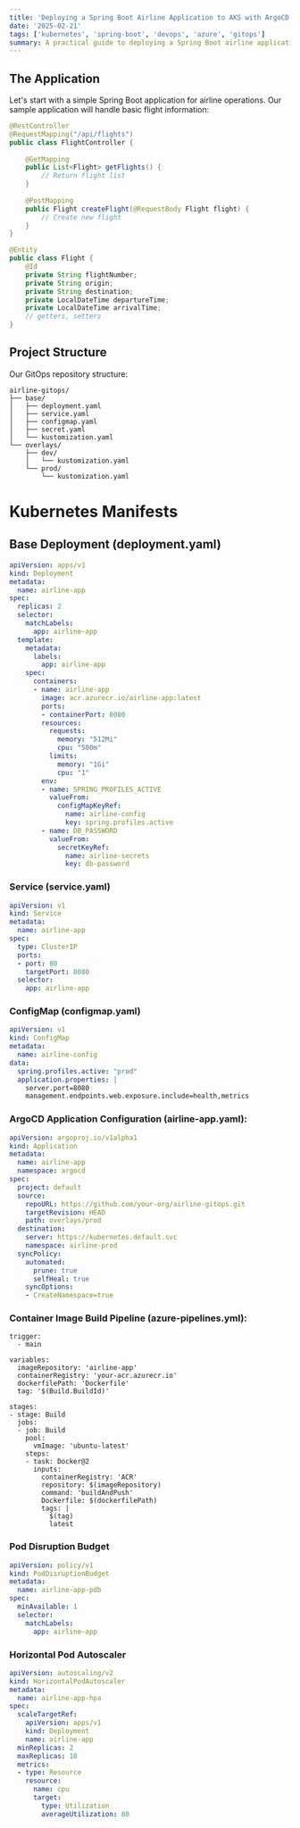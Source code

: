 ```yaml
---
title: 'Deploying a Spring Boot Airline Application to AKS with ArgoCD'
date: '2025-02-21'
tags: ['kubernetes', 'spring-boot', 'devops', 'azure', 'gitops']
summary: A practical guide to deploying a Spring Boot airline application on AKS using GitOps with ArgoCD
---
```


## The Application

Let's start with a simple Spring Boot application for airline operations. Our sample application will handle basic flight information:

```java
@RestController
@RequestMapping("/api/flights")
public class FlightController {
    
    @GetMapping
    public List<Flight> getFlights() {
        // Return flight list
    }
    
    @PostMapping
    public Flight createFlight(@RequestBody Flight flight) {
        // Create new flight
    }
}

@Entity
public class Flight {
    @Id
    private String flightNumber;
    private String origin;
    private String destination;
    private LocalDateTime departureTime;
    private LocalDateTime arrivalTime;
    // getters, setters
}
```
## Project Structure
Our GitOps repository structure:
```
airline-gitops/
├── base/
│   ├── deployment.yaml
│   ├── service.yaml
│   ├── configmap.yaml
│   ├── secret.yaml
│   └── kustomization.yaml
└── overlays/
    ├── dev/
    │   └── kustomization.yaml
    └── prod/
        └── kustomization.yaml
```
# Kubernetes Manifests
## Base Deployment (deployment.yaml)

```yaml
apiVersion: apps/v1
kind: Deployment
metadata:
  name: airline-app
spec:
  replicas: 2
  selector:
    matchLabels:
      app: airline-app
  template:
    metadata:
      labels:
        app: airline-app
    spec:
      containers:
      - name: airline-app
        image: acr.azurecr.io/airline-app:latest
        ports:
        - containerPort: 8080
        resources:
          requests:
            memory: "512Mi"
            cpu: "500m"
          limits:
            memory: "1Gi"
            cpu: "1"
        env:
        - name: SPRING_PROFILES_ACTIVE
          valueFrom:
            configMapKeyRef:
              name: airline-config
              key: spring.profiles.active
        - name: DB_PASSWORD
          valueFrom:
            secretKeyRef:
              name: airline-secrets
              key: db-password
```

### Service (service.yaml)

```yaml
apiVersion: v1
kind: Service
metadata:
  name: airline-app
spec:
  type: ClusterIP
  ports:
  - port: 80
    targetPort: 8080
  selector:
    app: airline-app
```

### ConfigMap (configmap.yaml)
```yaml
apiVersion: v1
kind: ConfigMap
metadata:
  name: airline-config
data:
  spring.profiles.active: "prod"
  application.properties: |
    server.port=8080
    management.endpoints.web.exposure.include=health,metrics
```

### ArgoCD Application Configuration (airline-app.yaml):
```yaml
apiVersion: argoproj.io/v1alpha1
kind: Application
metadata:
  name: airline-app
  namespace: argocd
spec:
  project: default
  source:
    repoURL: https://github.com/your-org/airline-gitops.git
    targetRevision: HEAD
    path: overlays/prod
  destination:
    server: https://kubernetes.default.svc
    namespace: airline-prod
  syncPolicy:
    automated:
      prune: true
      selfHeal: true
    syncOptions:
    - CreateNamespace=true
```

### Container Image Build Pipeline (azure-pipelines.yml):
```
trigger:
  - main

variables:
  imageRepository: 'airline-app'
  containerRegistry: 'your-acr.azurecr.io'
  dockerfilePath: 'Dockerfile'
  tag: '$(Build.BuildId)'

stages:
- stage: Build
  jobs:
  - job: Build
    pool:
      vmImage: 'ubuntu-latest'
    steps:
    - task: Docker@2
      inputs:
        containerRegistry: 'ACR'
        repository: $(imageRepository)
        command: 'buildAndPush'
        Dockerfile: $(dockerfilePath)
        tags: |
          $(tag)
          latest
```

### Pod Disruption Budget
```yaml
apiVersion: policy/v1
kind: PodDisruptionBudget
metadata:
  name: airline-app-pdb
spec:
  minAvailable: 1
  selector:
    matchLabels:
      app: airline-app
```

### Horizontal Pod Autoscaler
```yaml
apiVersion: autoscaling/v2
kind: HorizontalPodAutoscaler
metadata:
  name: airline-app-hpa
spec:
  scaleTargetRef:
    apiVersion: apps/v1
    kind: Deployment
    name: airline-app
  minReplicas: 2
  maxReplicas: 10
  metrics:
  - type: Resource
    resource:
      name: cpu
      target:
        type: Utilization
        averageUtilization: 80
```